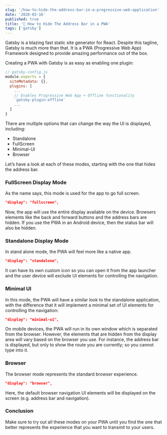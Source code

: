 ```yaml
---
slug: '/how-to-hide-the-address-bar-in-a-progressive-web-application'
date: '2020-03-16'
published: true
title: '🕺 How to Hide The Address Bar in a PWA'
tags: ['gatsby']
---
```


Gatsby is a blazing fast static site generator for React. Despite this tagline, Gatsby is much more than that.
It is a PWA (Progressive Web App) Framework designed to provide amazing performance out of the box.

Creating a PWA with Gatsby is as easy as enabling one plugin:

```js
// gatsby-config.js
module.exports = {
  siteMetadata: {},
  plugins: [
    ...
    // Enables Progressive Web App + Offline functionality
    `gatsby-plugin-offline`
    ...
  ]
}
```

There are multiple options that can change the way the UI is displayed, including:

- Standalone
- FullScreen
- Minimal-UI
- Browser

Let’s have a look at each of these modes, starting with the one that hides the address bar.

### FullScreen Display Mode

As the name says, this mode is used for the app to go full screen.

```json
"display": "fullscreen",
```

Now, the app will use the entire display available on the device.
Browsers elements like the back and forward buttons and the address bars are hidden.
If you use the PWA in an Android device, then the status bar will also be hidden.

### Standalone Display Mode

In stand alone mode, the PWA will feel more like a native app.

```json
"display": "standalone",
```

It can have its own custom icon so you can open it from the app launcher and the user device will exclude UI elements for controlling the navigation.

### Minimal UI

In this mode, the PWA will have a similar look to the standalone application, with the difference that it will implement a minimal set of UI elements for controlling the navigation:

```json
"display": "minimal-ui",
```

On mobile devices, the PWA will run in its own window which is separated from the browser.
However, the elements that are hidden from the display area will vary based on the browser you use.
For instance, the address bar is displayed, but only to show the route you are currently; so you cannot type into it.

### Browser

The browser mode represents the standard browser experience.

```json
"display": "browser",
```

Here, the default browser navigation UI elements will be displayed on the screen (e.g. address bar and navigation).

### Conclusion

Make sure to try out all these modes on your PWA until you find the one that better represents the experience that you want to transmit to your users.
